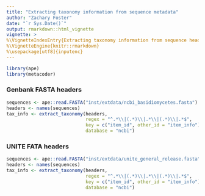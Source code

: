 ```yaml
---
title: "Extracting taxonomy information from sequence metadata"
author: "Zachary Foster"
date: "`r Sys.Date()`"
output: rmarkdown::html_vignette
vignette: >
%\VignetteIndexEntry{Extracting taxonomy information from sequence headers}
%\VignetteEngine{knitr::rmarkdown}
%\usepackage[utf8]{inputenc}
---
```



```r
library(ape)
library(metacoder)
```




### Genbank FASTA headers

```r
sequences <- ape::read.FASTA("inst/extdata/ncbi_basidiomycetes.fasta")
headers <- names(sequences)
tax_info <- extract_taxonomy(headers,
                             regex = "^.*\\|(.*)\\|.*\\|(.*)\\|.*$",
                             key = c("item_id", other_id = "item_info"),
                             database = "ncbi")
```


### UNITE FATA headers

```r
sequences <- ape::read.FASTA("inst/extdata/unite_general_release.fasta")
headers <- names(sequences)
tax_info <- extract_taxonomy(headers,
                             regex = "^.*\\|(.*)\\|.*\\|(.*)\\|.*$",
                             key = c("item_id", other_id = "item_info"),
                             database = "ncbi")
```
